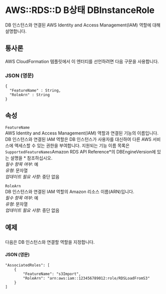 # AWS::RDS::D B상태 DBInstanceRole

DB 인스턴스와 연결된 AWS Identity and Access Management(IAM) 역할에 대해 설명합니다.

## 통사론

AWS CloudFormation 템플릿에서 이 엔터티를 선언하려면 다음 구문을 사용합니다.

### JSON (영문)

```
{
  "FeatureName" : String,
  "RoleArn" : String
}
```

## 속성

`FeatureName`  
AWS Identity and Access Management(IAM) 역할과 연결된 기능의 이름입니다. DB 인스턴스와 연결된 IAM 역할은 DB 인스턴스가 사용자를 대신하여 다른 AWS 서비스에 액세스할 수 있는 권한을 부여합니다. 지원되는 기능 이름 목록은 `SupportedFeatureNames`Amazon RDS API Reference*의 DBEngineVersion에 있는 설명을 * 참조하십시오.  
_필수 항목 여부_: 예  
_유형_: 문자열  
_업데이트 필요 사항_: 중단 없음

`RoleArn`  
DB 인스턴스와 연결된 IAM 역할의 Amazon 리소스 이름(ARN)입니다.  
_필수 항목 여부_: 예  
_유형_: 문자열  
_업데이트 필요 사항_: 중단 없음

## 예제

###

다음은 DB 인스턴스와 연결할 역할을 지정합니다.

#### JSON (영문)

```
"AssociatedRoles": [
    {
        "FeatureName": "s3Import",
        "RoleArn": "arn:aws:iam::123456789012:role/RDSLoadFromS3"
    }
]
```
